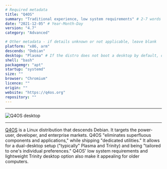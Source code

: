 ```yaml
---
# Required metadata
title: "Q4OS"
summary: "Traditional experience, low system requirements" # 2-7 words that sum up the distribution
date: "2021-12-05" # Year-Month-Day
version: "4.7"
category: "Advanced"

# Other metadata - if details unknown or not applicable, leave blank
platform: "x86, arm"
descends: "Debian"
desktop: "Plasma" # If the distro does not boot a desktop by default, or doesn't ship one, leave 'desktop' blank
shell: "bash"
packagemgr: "apt"
startup: "systemd"
size: ""
browser: "Chromium"
licence: ""
origin: ""
website: "https://q4os.org"
repository: ""
---
```


---

<Image src="/images/q4os.png" alt="Q4OS desktop" width={250} height={400} />

---

[Q4OS](https://q4os.org) is a Linux distribution that descends Debian. It targets the power-user, developer, and enterprise markets. Q4OS "eliminates superfluous components and applications," while shipping "dedicated utilities." It allows for a dual-desktop setup ("typically" Plasma and Trinity) and being "tailored to one's individual preferences." Q4OS' low system requirements and lightweight Trinity desktop option also make it appealing for older computers.
